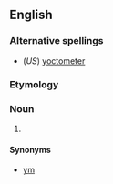 ==English==

===Alternative spellings===
*(''US'') [[yoctometer]]

===Etymology===
{{prefix|yocto|metre}}

===Noun===
{{en-noun}}

# {{SI-unit|yocto|metre|length}}

====Synonyms====
*[[ym]]